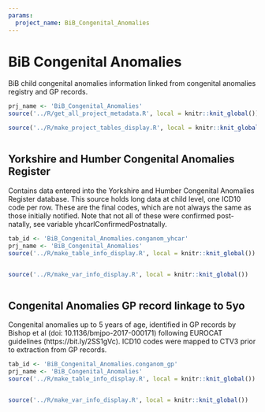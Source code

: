 ```yaml
---
params:
  project_name: BiB_Congenital_Anomalies
---
```






# BiB Congenital Anomalies {#bib_congenital_anomalies}


BiB child congenital anomalies information linked from congenital anomalies registry and GP records.



```r
prj_name <- 'BiB_Congenital_Anomalies'
source('../R/get_all_project_metadata.R', local = knitr::knit_global())
```



```r
source('../R/make_project_tables_display.R', local = knitr::knit_global())
```



```r

```





## Yorkshire and Humber Congenital Anomalies Register {#bib_congenital_anomalies_conganom_yhcar}


Contains data entered into the Yorkshire and Humber Congenital Anomalies Register database. This source holds long data at child level, one ICD10 code per row. These are the final codes, which are not always the same as those initially notified. Note that not all of these were confirmed post-natally, see variable yhcarlConfirmedPostnatally.



```r
tab_id <- 'BiB_Congenital_Anomalies.conganom_yhcar'
prj_name <- 'BiB_Congenital_Anomalies'
source('../R/make_table_info_display.R', local = knitr::knit_global())
```



```r

```



```r
source('../R/make_var_info_display.R', local = knitr::knit_global())
```



```r

```





## Congenital Anomalies GP record linkage to 5yo {#bib_congenital_anomalies_conganom_gp}


Congenital anomalies up to 5 years of age, identified in GP records by Bishop et al (doi: 10.1136/bmjpo-2017-000171) following EUROCAT guidelines (https://bit.ly/2SS1gVc). ICD10 codes were mapped to CTV3 prior to extraction from GP records.



```r
tab_id <- 'BiB_Congenital_Anomalies.conganom_gp'
prj_name <- 'BiB_Congenital_Anomalies'
source('../R/make_table_info_display.R', local = knitr::knit_global())
```



```r

```



```r
source('../R/make_var_info_display.R', local = knitr::knit_global())
```



```r

```



